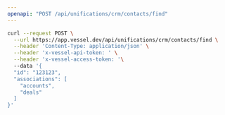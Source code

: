 ```yaml
---
openapi: "POST /api/unifications/crm/contacts/find"
---
```


<RequestExample>

```bash Request
curl --request POST \
  --url https://app.vessel.dev/api/unifications/crm/contacts/find \
  --header 'Content-Type: application/json' \
  --header 'x-vessel-api-token: ' \
  --header 'x-vessel-access-token: '\ 
  --data '{
  "id": "123123",
  "associations": [
    "accounts",
    "deals"
  ]
}'
```

</RequestExample>


      